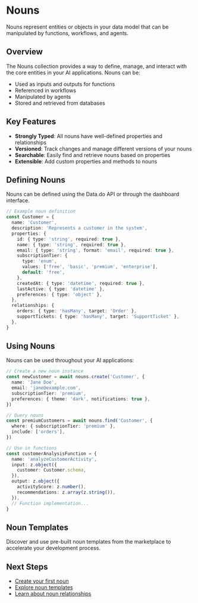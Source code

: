 # Nouns

Nouns represent entities or objects in your data model that can be manipulated by functions, workflows, and agents.

## Overview

The Nouns collection provides a way to define, manage, and interact with the core entities in your AI applications. Nouns can be:

- Used as inputs and outputs for functions
- Referenced in workflows
- Manipulated by agents
- Stored and retrieved from databases

## Key Features

- **Strongly Typed**: All nouns have well-defined properties and relationships
- **Versioned**: Track changes and manage different versions of your nouns
- **Searchable**: Easily find and retrieve nouns based on properties
- **Extensible**: Add custom properties and methods to nouns

## Defining Nouns

Nouns can be defined using the Data.do API or through the dashboard interface.

```typescript
// Example noun definition
const Customer = {
  name: 'Customer',
  description: 'Represents a customer in the system',
  properties: {
    id: { type: 'string', required: true },
    name: { type: 'string', required: true },
    email: { type: 'string', format: 'email', required: true },
    subscriptionTier: {
      type: 'enum',
      values: ['free', 'basic', 'premium', 'enterprise'],
      default: 'free',
    },
    createdAt: { type: 'datetime', required: true },
    lastActive: { type: 'datetime' },
    preferences: { type: 'object' },
  },
  relationships: {
    orders: { type: 'hasMany', target: 'Order' },
    supportTickets: { type: 'hasMany', target: 'SupportTicket' },
  },
}
```

## Using Nouns

Nouns can be used throughout your AI applications:

```typescript
// Create a new noun instance
const newCustomer = await nouns.create('Customer', {
  name: 'Jane Doe',
  email: 'jane@example.com',
  subscriptionTier: 'premium',
  preferences: { theme: 'dark', notifications: true },
})

// Query nouns
const premiumCustomers = await nouns.find('Customer', {
  where: { subscriptionTier: 'premium' },
  include: ['orders'],
})

// Use in functions
const customerAnalysisFunction = {
  name: 'analyzeCustomerActivity',
  input: z.object({
    customer: Customer.schema,
  }),
  output: z.object({
    activityScore: z.number(),
    recommendations: z.array(z.string()),
  }),
  // Function implementation...
}
```

## Noun Templates

Discover and use pre-built noun templates from the marketplace to accelerate your development process.

## Next Steps

- [Create your first noun](/data/nouns/create)
- [Explore noun templates](/data/nouns/templates)
- [Learn about noun relationships](/data/nouns/relationships)

